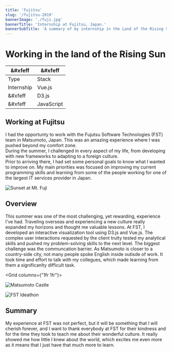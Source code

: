 ```yaml
---
title: 'Fujitsu'
slug: '/fujitsu-2019'
bannerImage: './fuji.jpg'
bannerTitle: 'Internship at Fujitsu, Japan.'
bannerSubTitle: 'A summary of my internship in the Land of the Rising Sun'
---
```


# Working in the __land__ of the __Rising Sun__

&#xfeff  | &#xfeff 
------------- | ------------- 
Type  | Stack  
Internship | Vue.js 
&#xfeff | D3.js  
&#xfeff | JavaScript  

<Grid columns="40% 60%">

## Working  at Fujitsu  


I had the opportunty to work with the Fujutsu Software Technologies (FST) team in Matsumoto, Japan. This was an amazing experience where I was pushed beyond my comfort zone.  
During the summer, I challenged in every aspect of my life, from developing with new frameworks to adapting to a foreign culture.  
Prior to arriving there, I had set some personal goals to know what I wanted to improve on. My main priorities was focused on improving my current programming skills and learning from some of the people working for one of the largest IT services provider in Japan.  


</Grid>

![](./fuji.jpg "Sunset at Mt. Fuji")  

<Grid columns="40% 60%">

## Overview

This summer was one of the most challenging, yet rewarding, experience I've had. Traveling overseas and experiencing a new culture really expanded my horizons and thought me valuable lessons.
At FST, I developed an interactive visualization tool using D3.js and Vue.js. The complex user interactions requested by the client trulty tested my analytical skills and pushed my problem-solving skills to the next level.
The biggest challenge was the communcation barrier. As Matsumoto is closer to a country-side city, not many people spoke English inside outisde of work. It took time and effort to talk with my collegues, which made learning from them a significanlty difficult task.

</Grid>

<Grid columns={"1fr 1fr"}>

![](./matsumoto-castle.jpg "Matsumoto Castle")

![](./fst_ideathon.JPG "FST Ideathon") 

</Grid>



<Grid columns="40% 60%">

## Summary

My experience at FST was not perfect, but it will be something that I will cherish forever, and I want to thank everybody at FST for their kindness and for the time they took to teach me about their wonderful culture. It really showed me how little I knew about the world, which excites me even more as it means that I just have that much more to learn.

</Grid>
